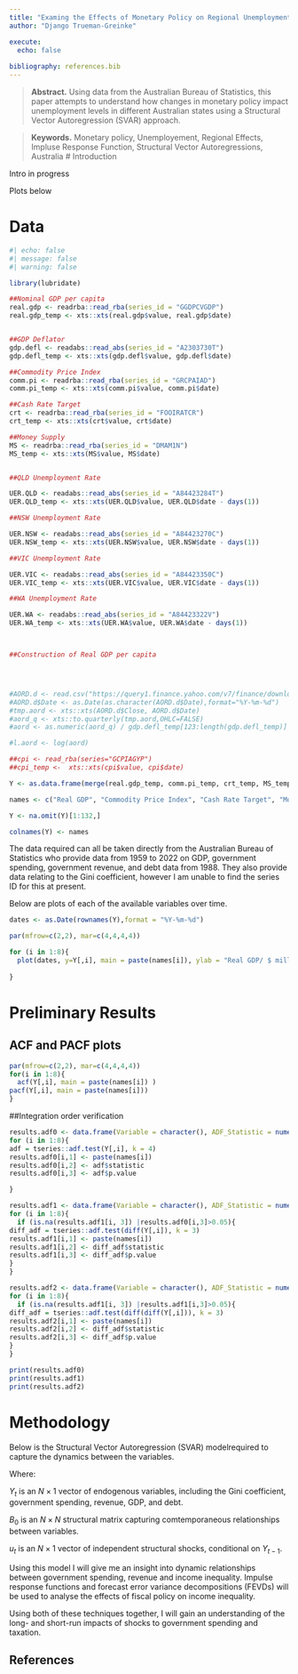```yaml
---
title: "Examing the Effects of Monetary Policy on Regional Unemployment in Australia: A Structural Vector Autoregression Analysis"
author: "Django Trueman-Greinke"

execute:
  echo: false
  
bibliography: references.bib
---
```


> **Abstract.** Using data from the Australian Bureau of Statistics, this paper attempts to understand how changes in monetary policy impact unemployment levels in different Australian states using a Structural Vector Autoregression (SVAR) approach.

> **Keywords.** Monetary policy, Unemployement, Regional Effects, Impluse Response Function, Structural Vector Autoregressions, Australia
# Introduction

Intro in progress

Plots below


# Data
``` r
#| echo: false
#| message: false
#| warning: false

library(lubridate)

##Nominal GDP per capita
real.gdp <- readrba::read_rba(series_id = "GGDPCVGDP") 
real.gdp_temp <- xts::xts(real.gdp$value, real.gdp$date)


##GDP Deflator
gdp.defl <- readabs::read_abs(series_id = "A2303730T") 
gdp.defl_temp <- xts::xts(gdp.defl$value, gdp.defl$date) 

##Commodity Price Index
comm.pi <- readrba::read_rba(series_id = "GRCPAIAD") 
comm.pi_temp <- xts::xts(comm.pi$value, comm.pi$date)

##Cash Rate Target
crt <- readrba::read_rba(series_id = "FOOIRATCR") 
crt_temp <- xts::xts(crt$value, crt$date)

##Money Supply
MS <- readrba::read_rba(series_id = "DMAM1N") 
MS_temp <- xts::xts(MS$value, MS$date)


##QLD Unemployment Rate

UER.QLD <- readabs::read_abs(series_id = "A84423284T") 
UER.QLD_temp <- xts::xts(UER.QLD$value, UER.QLD$date - days(1))

##NSW Unemployment Rate

UER.NSW <- readabs::read_abs(series_id = "A84423270C") 
UER.NSW_temp <- xts::xts(UER.NSW$value, UER.NSW$date - days(1))

##VIC Unemployment Rate

UER.VIC <- readabs::read_abs(series_id = "A84423350C") 
UER.VIC_temp <- xts::xts(UER.VIC$value, UER.VIC$date - days(1))

##WA Unemployment Rate

UER.WA <- readabs::read_abs(series_id = "A84423322V") 
UER.WA_temp <- xts::xts(UER.WA$value, UER.WA$date - days(1))



##Construction of Real GDP per capita




#AORD.d <- read.csv("https://query1.finance.yahoo.com/v7/finance/download/AAPL?period1=631152000&period2=1672444800&interval=1d&events=history&includeAdjustedClose=true")
#AORD.d$Date <- as.Date(as.character(AORD.d$Date),format="%Y-%m-%d")
#tmp.aord <- xts::xts(AORD.d$Close, AORD.d$Date) 
#aord_q <- xts::to.quarterly(tmp.aord,OHLC=FALSE)
#aord <- as.numeric(aord_q) / gdp.defl_temp[123:length(gdp.defl_temp)]

#l.aord <- log(aord)

##cpi <- read_rba(series="GCPIAGYP")
##cpi_temp <-  xts::xts(cpi$value, cpi$date)

Y <- as.data.frame(merge(real.gdp_temp, comm.pi_temp, crt_temp, MS_temp, UER.QLD_temp, UER.NSW_temp, UER.VIC_temp, UER.WA_temp))

names <- c("Real GDP", "Commodity Price Index", "Cash Rate Target", "Money Supply", "Unemployment Rate: Queensland", "Unemployment Rate: New South Wales","Unemployment Rate: Victoria","Unemployment Rate: Western Australia")

Y <- na.omit(Y)[1:132,]

colnames(Y) <- names

```
The data required can all be taken directly from the Australian Bureau of Statistics who provide data from 1959 to 2022 on GDP, government spending, government revenue, and debt data from 1988. 
They also provide data relating to the Gini coefficient, however I am unable to find the series ID for this at present.

Below are plots of each of the available variables over time.

``` r

dates <- as.Date(rownames(Y),format = "%Y-%m-%d")

par(mfrow=c(2,2), mar=c(4,4,4,4))

for (i in 1:8){
  plot(dates, y=Y[,i], main = paste(names[i]), ylab = "Real GDP/ $ million",xlab = "Date",type = "l",col = "blue",lwd = 2)
  
}

```

# Preliminary Results
## ACF and PACF plots
```r



par(mfrow=c(2,2), mar=c(4,4,4,4))
for(i in 1:8){
  acf(Y[,i], main = paste(names[i]) )
pacf(Y[,i], main = paste(names[i]))
}

```
##Integration order verification

```r

results.adf0 <- data.frame(Variable = character(), ADF_Statistic = numeric(), p_value = numeric())
for (i in 1:8){
adf = tseries::adf.test(Y[,i], k = 4)
results.adf0[i,1] <- paste(names[i])
results.adf0[i,2] <- adf$statistic
results.adf0[i,3] <- adf$p.value

}

results.adf1 <- data.frame(Variable = character(), ADF_Statistic = numeric(), p_value = numeric())
for (i in 1:8){
  if (is.na(results.adf1[i, 3]) |results.adf0[i,3]>0.05){
diff_adf = tseries::adf.test(diff(Y[,i]), k = 3)
results.adf1[i,1] <- paste(names[i])
results.adf1[i,2] <- diff_adf$statistic
results.adf1[i,3] <- diff_adf$p.value
}
}

results.adf2 <- data.frame(Variable = character(), ADF_Statistic = numeric(), p_value = numeric())
for (i in 1:8){
  if (is.na(results.adf1[i, 3]) |results.adf1[i,3]>0.05){
diff_adf = tseries::adf.test(diff(diff(Y[,i])), k = 3)
results.adf2[i,1] <- paste(names[i])
results.adf2[i,2] <- diff_adf$statistic
results.adf2[i,3] <- diff_adf$p.value
}
}

print(results.adf0)
print(results.adf1)
print(results.adf2)
```
# Methodology

Below is the Structural Vector Autoregression (SVAR) modelrequired to capture the dynamics between the variables.

\begin{align}
B_0 Y_t = b_0 + B_1 y_{t-1} +\dots +B_p y_{t-p} + u_t
\end{align}
\begin{align}
u_t|Y_{t-1}~iid(0_N,I_N)
\end{align}

Where:


$Y_{t}$ is an $N\times 1$ vector of endogenous variables, including the Gini coefficient, government spending, revenue, GDP, and debt.

$B_0$ is an $N \times N$ structural matrix capturing comtemporaneous relationships between variables.

$u_t$ is an $N\times 1$ vector of independent structural shocks, conditional on $Y_{t-1}$.

Using this model I will give me an insight into dynamic relationships between government spending, revenue and income inequality. Impulse response functions and forecast error variance decompositions (FEVDs) will be used to analyse the effects of fiscal policy on income inequality.

Using both of these techniques together, I will gain an understanding of the long- and short-run impacts of shocks to government spending and taxation.


## References {.unnumbered}
